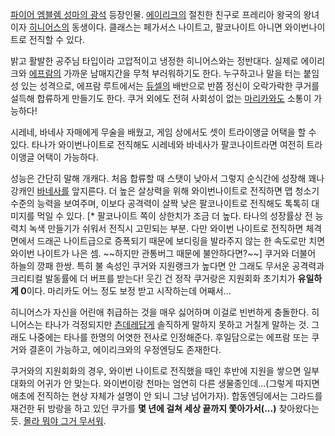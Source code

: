 [[파이어 엠블렘 성마의 광석]] 등장인물. [[에이리크]]의 절친한 친구로 프레리아 왕국의 왕녀이자 [[히니어스]]의 동생이다. 클래스는 페가서스 나이트고, 팔코나이트 아니면 와이번나이트로 전직할 수 있다.

밝고 활발한 공주님 타입이라 고압적이고 냉정한 히니어스와는 정반대다. 실제로 에이리크와 [[에프람]]의 가까운 남매지간을 무척 부러워하기도 한다. 누구하고나 말을 터는 붙임성 있는 성격으로, 에프람 루트에서는 [[듀셀]]의 배반으로 반쯤 정신이 오락가락한 쿠거를 설득해 합류하게 만들기도 한다. 쿠거 외에도 전혀 사회성이 없는 [[마리카]]와도 소통이 가능하다!

시레네, 바네사 자매에게 무술을 배웠고, 게임 상에서도 셋이 트라이앵글 어택을 할 수 있다. 타나가 와이번나이트로 전직해도 시레네와 바네사가 팔코나이트라면 여전히 트라이앵글 어택이 가능하다.

성능은 간단히 말해 개캐다. 처음 합류할 때 스탯이 낮아서 그렇지 순식간에 성장해 꽤나 강캐인 [[바네사]]를 앞지른다. 더 높은 살상력을 위해 와이번나이트로 전직하면 맵 청소기 수준의 능력을 보여주며, 이보다 공격력이 살짝 낮은 팔코나이트로 전직해도 톡톡히 대미지를 먹일 수 있다. [* 팔코나이트 쪽이 상한치가 조금 더 높다. 타나의 성장률상 전 능력치 녹색 만들기가 쉬워서 전직시 고민되는 부분. 다만 와이번 나이트로 전직하면 체격면에서 드래곤 나이트급으로 증폭되기 때문에 보디링을 발라주지 않는 한 속도로만 치면 와이번 나이트가 나은 셈. ~~하지만 관통버그 때문에 불안하다면?~~] 쿠거와 더불어 하늘의 깡패 한쌍. 특히 불 속성인 쿠거와 지원랭크가 높다면 안 그래도 무서운 공격력과 크리티컬 발동률에 더 버프를 받는다! 웃긴 건 정작 쿠거랑은 지원회화 초기치가 '''유일하게 0'''이다. 마리카도 어느 정도 보정 받고 시작하는데 어째서...

히니어스가 자신을 어린애 취급하는 것을 매우 싫어하며 이걸로 빈번하게 충돌한다. 히니어스는 타나가 걱정되지만 [[츤데레]]답게 솔직하게 말하지 못하고 거칠게 말하는 것. 그래도 나중에는 타나를 한명의 어엿한 전사로 인정해준다. 후일담으로는 에프람 또는 쿠거와 결혼이 가능하고, 에이리크와의 우정엔딩도 존재한다. 

쿠거와의 지원회화의 경우, 와이번 나이트로 전직했을 때인 후반에 지원을 쌓으면 일부 대화의 어귀가 안 맞는다. 와이번이랑 천마는 엄연히 다른 생물종인데...(그렇게 따지면 애초에 전직하는 현상 자체가 설명이 안 되니 그냥 넘어가자). 합동엔딩에서는 그라드를 재건한 뒤 방랑을 하고 있던 쿠가를 '''몇 년에 걸쳐 세상 끝까지 쫓아가서(...)''' 찾아왔다는 듯. [[몰라 뭐야 그거 무서워]].
